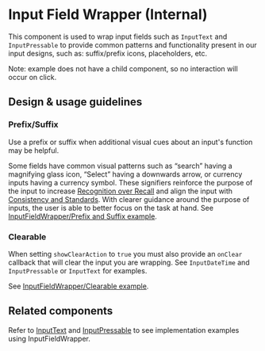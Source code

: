 
<Meta title="Components/Private/InputFieldWrapper/Docs" />

# Input Field Wrapper (Internal)

This component is used to wrap input fields such as `InputText` and
`InputPressable` to provide common patterns and functionality present in our
input designs, such as: suffix/prefix icons, placeholders, etc.

Note: example does not have a child component, so no interaction will occur on
click.

## Design & usage guidelines

### Prefix/Suffix

Use a prefix or suffix when additional visual cues about an input's function may
be helpful.

Some fields have common visual patterns such as “search” having a magnifying
glass icon, “Select” having a downwards arrow, or currency inputs having a
currency symbol. These signifiers reinforce the purpose of the input to increase
[Recognition over Recall](https://www.nngroup.com/articles/ten-usability-heuristics/)
and align the input with
[Consistency and Standards](https://www.nngroup.com/articles/ten-usability-heuristics/).
With clearer guidance around the purpose of inputs, the user is able to better
focus on the task at hand. See
[InputFieldWrapper/Prefix and Suffix example](../?path=/story/components-private-inputfieldwrapper-mobile--prefix-and-suffix).

### Clearable

When setting `showClearAction` to `true` you must also provide an `onClear`
callback that will clear the input you are wrapping. See `InputDateTime` and
`InputPressable` or `InputText` for examples.

See
[InputFieldWrapper/Clearable example](../?path=/story/components-private-inputfieldwrapper-mobile--clearable).

## Related components

Refer to
[InputText](../?path=/docs/components-forms-and-inputs-inputtext-docs--page) and
[InputPressable](../?path=/docs/components-forms-and-inputs-inputpressable-docs--page)
to see implementation examples using InputFieldWrapper.
